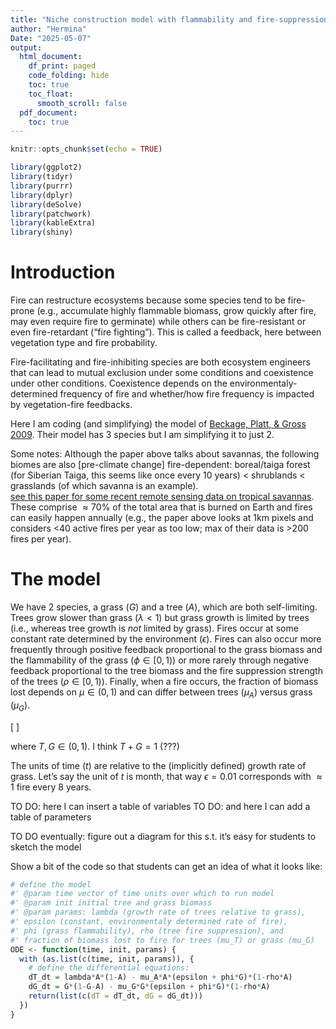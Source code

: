 ```yaml
---
title: "Niche construction model with flammability and fire-suppression"
author: "Hermina"
Date: "2025-05-07"
output:
  html_document:
    df_print: paged
    code_folding: hide
    toc: true
    toc_float:
      smooth_scroll: false
  pdf_document:
    toc: true
---
```


```r

knitr::opts_chunk$set(echo = TRUE)

library(ggplot2)
library(tidyr)
library(purrr)
library(dplyr)
library(deSolve)
library(patchwork)
library(kableExtra)
library(shiny)
```

# Introduction

Fire can restructure ecosystems because some species tend to be fire-prone (e.g., accumulate highly flammable biomass, grow quickly after fire, may even require fire to germinate) while others can be fire-resistant or even fire-retardant ("fire fighting"). This is called a feedback, here between vegetation type and fire probability.

Fire-facilitating and fire-inhibiting species are both ecosystem engineers that can lead to mutual exclusion under some conditions and coexistence under other conditions. Coexistence depends on the environmentaly-determined frequency of fire and whether/how fire frequency is impacted by vegetation-fire feedbacks.

Here I am coding (and simplifying) the model of [Beckage, Platt, & Gross 2009](https://www.journals.uchicago.edu/doi/10.1086/648458). Their model has 3 species but I am simplifying it to just 2.

Some notes:
Although the paper above talks about savannas, the following biomes are also [pre-climate change] fire-dependent: boreal/taiga forest (for Siberian Taiga, this seems like once every 10 years) < shrublands < grasslands (of which savanna is an example).  
[see this paper for some recent remote sensing data on tropical savannas](https://www.sciencedirect.com/science/article/pii/S1569843223003990). These comprise $\approx 70$% of the total area that is burned on Earth and fires can easily happen annually (e.g., the paper above looks at 1km pixels and considers <40 active fires per year as too low; max of their data is >200 fires per year).

# The model

We have 2 species, a grass ($G$) and a tree ($A$), which are both self-limiting. Trees grow slower than grass ($\lambda<1$) but grass growth is limited by trees (i.e., whereas tree growth is *not* limited by grass). Fires occur at some constant rate determined by the environment ($\epsilon$). Fires can also occur more frequently through positive feedback proportional to the grass biomass and the flammability of the grass ($\phi \in [0,1)$) or more rarely through negative feedback proportional to the tree biomass and the fire suppression strength of the trees ($\rho \in [0,1)$). Finally, when a fire occurs, the fraction of biomass lost depends on $\mu \in (0,1)$ and can differ between trees ($\mu_A$) versus grass ($\mu_G$).

\[
\begin{align}
\frac{dA}{dt} &= \lambda A(1-A) -\mu_A A (\epsilon + \phi G)(1-\rho A),\\
\frac{dG}{dt} &= G(1-G-A) -\mu_G G (\epsilon + \phi G)(1-\rho A),
\end{align}
\]

where $T, G \in (0,1)$. I think $T + G = 1$ (???)

The units of time ($t$) are relative to the (implicitly defined) growth rate of grass. Let's say the unit of $t$ is month, that way $\epsilon = 0.01$ corresponds with $\approx 1$ fire every 8 years.

TO DO: here I can insert a table of variables
TO DO: and here I can add a table of parameters

TO DO eventually: figure out a diagram for this s.t. it's easy for students to sketch the model

Show a bit of the code so that students can get an idea of what it looks like:

```r
# define the model
#' @param time vector of time units over which to run model
#' @param init initial tree and grass biomass
#' @param params: lambda (growth rate of trees relative to grass),
#' epsilon (constant, environmentaly determined rate of fire),
#' phi (grass flammability), rho (tree fire suppression), and
#' fraction of biomass lost to fire for trees (mu_T) or grass (mu_G)
ODE <- function(time, init, params) {
  with (as.list(c(time, init, params)), {
    # define the differential equations:
    dT_dt = lambda*A*(1-A) - mu_A*A*(epsilon + phi*G)*(1-rho*A)
    dG_dt = G*(1-G-A) - mu_G*G*(epsilon + phi*G)*(1-rho*A)
    return(list(c(dT = dT_dt, dG = dG_dt)))
  })
}
```

